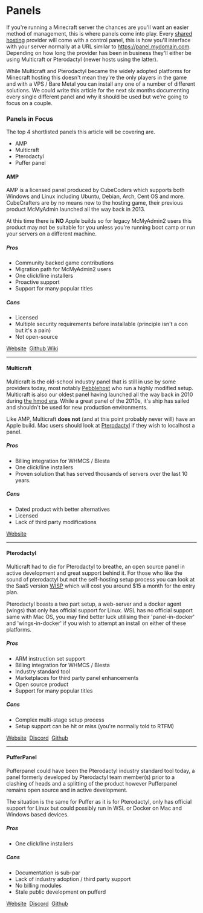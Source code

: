 # Panels
If you're running a Minecraft server the chances are you'll want an easier method of management, this is where panels come into play. Every [shared hosting](types#shared-hosting) provider will come with a control panel, this is how you'll interface with your server normally at a URL similar to https://panel.mydomain.com. Depending on how long the provider has been in business they'll either be using Multicraft or Pterodactyl (newer hosts using the latter). 

While Multicraft and Pterodactyl became the widely adopted platforms for Minecraft hosting this doesn't mean they're the only players in the game and with a VPS / Bare Metal you can install any one of a number of different solutions. We could write this article for the next six months documenting every single different panel and why it should be used but we're going to focus on a couple.

### Panels in Focus

The top 4 shortlisted panels this article will be covering are.
- AMP
- Multicraft
- Pterodactyl
- Puffer panel

#### AMP

AMP is a licensed panel produced by CubeCoders which supports both Windows and Linux including Ubuntu, Debian, Arch, Cent OS and more. CubeCrafters are by no means new to the hosting game, their previous product McMyAdmin launched all the way back in 2013.

At this time there is **NO** Apple builds so for legacy McMyAdmin2 users this product may not be suitable for you unless you're running boot camp or run your servers on a different machine.

##### Pros
- Community backed game contributions
- Migration path for McMyAdmin2 users
- One click/line installers
- Proactive support
- Support for many popular titles

##### Cons
- Licensed
- Multiple security requirements before installable (principle isn't a con but it's a pain)
- Not open-source

<div>
<a class="button button--outline button--primary" href="https://cubecoders.com/AMP">Website</a>&nbsp;
<a class="button button--outline button--primary" href="https://github.com/CubeCoders/AMP/wiki">Github Wiki</a>
</div>

---

#### Multicraft

Multicraft is the old-school industry panel that is still in use by some providers today, most notably [Pebblehost](https://pebblehost.com) who run a highly modified setup.  Multicraft is also our oldest panel having launched all the way back in 2010 during [the hmod era](https://github.com/traitor/Minecraft-Server-Mod). While a great panel of the 2010s, it's ship has sailed and shouldn't be used for new production environments.

Like AMP, Multicraft **does not** (and at this point probably never will) have an Apple build. Mac users should look at [Pterodactyl](#pterodactyl) if they wish to localhost a panel.

##### Pros
- Billing integration for WHMCS / Blesta
- One click/line installers
- Proven solution that has served thousands of servers over the last 10 years.

##### Cons
- Dated product with better alternatives
- Licensed
- Lack of third party modifications

<div>
<a class="button button--outline button--primary" href="https://www.multicraft.org/">Website</a>
</div>

---

#### Pterodactyl

Multicraft had to die for Pterodactyl to breathe, an open source panel in active development and great support behind it. For those who like the sound of pterodactyl but not the self-hosting setup process you can look at the SaaS version [WISP](https://wisp.gg) which will cost you around $15 a month for the entry plan.

Pterodactyl boasts a two part setup, a web-server and a docker agent (wings) that only has official support for Linux. WSL has no official support same with Mac OS, you may find better luck utilising their 'panel-in-docker' and 'wings-in-docker' if you wish to attempt an install on either of these platforms.

##### Pros
- ARM instruction set support
- Billing integration for WHMCS / Blesta
- Industry standard tool
- Marketplaces for third party panel enhancements
- Open source product
- Support for many popular titles

##### Cons
- Complex multi-stage setup process
- Setup support can be hit or miss (you're normally told to RTFM)

<div>
<a class="button button--outline button--primary" href="https://pterodactyl.io">Website</a>&nbsp;
<a class="button button--outline button--primary" href="https://discord.gg/pterodactyl">Discord</a>&nbsp;
<a class="button button--outline button--primary" href="https://github.com/pterodactyl/panel">Github</a>
</div>

---

#### PufferPanel

Pufferpanel could have been the Pterodactyl industry standard tool today, a panel formerly developed by Pterodactyl team member(s) prior to a clashing of heads and a splitting of the product however Pufferpanel remains open source and in active development. 

The situation is the same for Puffer as it is for Pterodactyl, only has official support for Linux but could possibly run in WSL or Docker on Mac and Windows based devices.

##### Pros
- One click/line installers

##### Cons
- Documentation is sub-par
- Lack of industry adoption / third party support
- No billing modules
- Stale public development on pufferd 

<div>
<a class="button button--outline button--primary" href="https://www.pufferpanel.com/">Website</a>&nbsp;
<a class="button button--outline button--primary" href="https://discord.gg/v8dz49e">Discord</a>&nbsp;
<a class="button button--outline button--primary" href="https://github.com/pufferpanel/pufferpanel">Github</a>
</div>